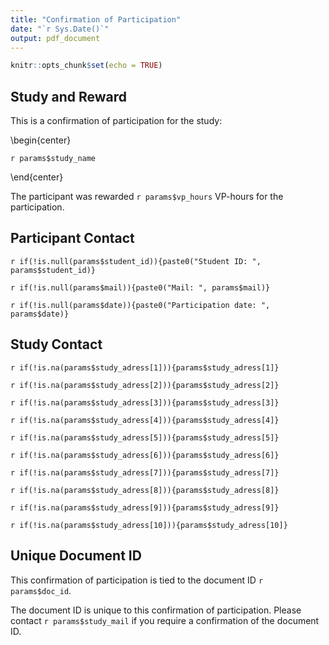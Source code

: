 ```yaml
---
title: "Confirmation of Participation"
date: "`r Sys.Date()`"
output: pdf_document
---
```


```r
knitr::opts_chunk$set(echo = TRUE)
```

## Study and Reward

\vspace{10pt}

This is a confirmation of participation for the study: 

\vspace{10pt}

\begin{center}

`r params$study_name`

\end{center}

\vspace{10pt}

The participant was rewarded `r params$vp_hours` VP-hours for the participation.

\vspace{8pt}

## Participant Contact

\vspace{10pt}

`r if(!is.null(params$student_id)){paste0("Student ID: ", params$student_id)}`

\vspace{-3pt}

`r if(!is.null(params$mail)){paste0("Mail: ", params$mail)}`

\vspace{-3pt}

`r if(!is.null(params$date)){paste0("Participation date: ", params$date)}`

```{=latex}
\vspace{10pt}
```

## Study Contact

\vspace{10pt}

`r if(!is.na(params$study_adress[1])){params$study_adress[1]}`

\vspace{-3pt}

`r if(!is.na(params$study_adress[2])){params$study_adress[2]}`

\vspace{-3pt}

`r if(!is.na(params$study_adress[3])){params$study_adress[3]}`

\vspace{-3pt}

`r if(!is.na(params$study_adress[4])){params$study_adress[4]}`

\vspace{-3pt}

`r if(!is.na(params$study_adress[5])){params$study_adress[5]}`

\vspace{-3pt}

`r if(!is.na(params$study_adress[6])){params$study_adress[6]}`

\vspace{-3pt}

`r if(!is.na(params$study_adress[7])){params$study_adress[7]}`

\vspace{-3pt}

`r if(!is.na(params$study_adress[8])){params$study_adress[8]}`

\vspace{-3pt}

`r if(!is.na(params$study_adress[9])){params$study_adress[9]}`

\vspace{-3pt}

`r if(!is.na(params$study_adress[10])){params$study_adress[10]}`

\vspace{25pt}

## Unique Document ID

\vspace{10pt}

This confirmation of participation is tied to the document ID `r params$doc_id`.

The document ID is unique to this confirmation of participation. Please contact `r params$study_mail` if you require a confirmation of the document ID.
